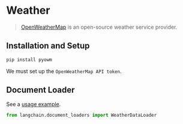 # Weather

>[OpenWeatherMap](https://openweathermap.org/) is an open-source weather service provider.



## Installation and Setup

```bash
pip install pyowm
```

We must set up the `OpenWeatherMap API token`.

## Document Loader

See a [usage example](/docs/integrations/document_loaders/weather).

```python
from langchain.document_loaders import WeatherDataLoader
```
